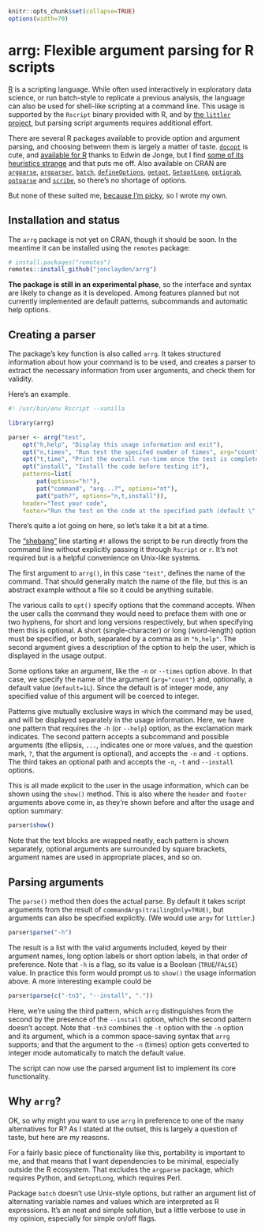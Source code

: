 ```r
knitr::opts_chunk$set(collapse=TRUE)
options(width=70)
```

# arrg: Flexible argument parsing for R scripts

[R](https://www.r-project.org) is a scripting language. While often used interactively in exploratory data science, or run batch-style to replicate a previous analysis, the language can also be used for shell-like scripting at a command line. This usage is supported by the `Rscript` binary provided with R, and by [the `littler` project](https://github.com/eddelbuettel/littler), but parsing script arguments requires additional effort.

There are several R packages available to provide option and argument parsing, and choosing between them is largely a matter of taste. [`docopt`](http://docopt.org) is cute, and [available for R](https://cran.r-project.org/package=docopt) thanks to Edwin de Jonge, but I find [some of its heuristics strange](https://mastodon.online/@jonclayden/112213538389204350) and that puts me off. Also available on CRAN are [`argparse`](https://CRAN.R-project.org/package=argparse), [`argparser`](https://CRAN.R-project.org/package=argparser), [`batch`](https://CRAN.R-project.org/package=batch), [`defineOptions`](https://cran.r-project.org/package=defineOptions), [`getopt`](https://cran.r-project.org/package=getopt), [`GetoptLong`](https://cran.r-project.org/package=GetoptLong), [`optigrab`](https://cran.r-project.org/package=optigrab), [`optparse`](https://cran.r-project.org/package=optparse) and [`scribe`](https://cran.r-project.org/package=scribe), so there's no shortage of options.

But none of these suited me, [because I'm picky](#why-arrg), so I wrote my own.

## Installation and status

The `arrg` package is not yet on CRAN, though it should be soon. In the meantime it can be installed using the `remotes` package:

```r
# install.packages("remotes")
remotes::install_github("jonclayden/arrg")
```

**The package is still in an experimental phase**, so the interface and syntax are likely to change as it is developed. Among features planned but not currently implemented are default patterns, subcommands and automatic help options.

## Creating a parser

The package's key function is also called `arrg`. It takes structured information about how your command is to be used, and creates a parser to extract the necessary information from user arguments, and check them for validity.

Here's an example.

```r
#! /usr/bin/env Rscript --vanilla

library(arrg)

parser <- arrg("test",
    opt("h,help", "Display this usage information and exit"),
    opt("n,times", "Run test the specifed number of times", arg="count", default=1L),
    opt("t,time", "Print the overall run-time once the test is completed"),
    opt("install", "Install the code before testing it"),
    patterns=list(
        pat(options="h!"),
        pat("command", "arg...?", options="nt"),
        pat("path?", options="n,t,install")),
    header="Test your code",
    footer="Run the test on the code at the specified path (default \".\"), or run a specific command.")
```

There's quite a lot going on here, so let's take it a bit at a time.

The ["shebang"](https://en.wikipedia.org/wiki/Shebang_(Unix)) line starting `#!` allows the script to be run directly from the command line without explicitly passing it through `Rscript` or `r`. It's not required but is a helpful convenience on Unix-like systems.

The first argument to `arrg()`, in this case `"test"`, defines the name of the command. That should generally match the name of the file, but this is an abstract example without a file so it could be anything suitable.

The various calls to `opt()` specify options that the command accepts. When the user calls the command they would need to preface them with one or two hyphens, for short and long versions respectively, but when specifying them this is optional. A short (single-character) or long (word-length) option must be specified, or both, separated by a comma as in `"h,help"`. The second argument gives a description of the option to help the user, which is displayed in the usage output.

Some options take an argument, like the `-n` or `--times` option above. In that case, we specify the name of the argument (`arg="count"`) and, optionally, a default value (`default=1L`). Since the default is of integer mode, any specified value of this argument will be coerced to integer.

Patterns give mutually exclusive ways in which the command may be used, and will be displayed separately in the usage information. Here, we have one pattern that requires the `-h` (or `--help`) option, as the exclamation mark indicates. The second pattern accepts a subcommand and possible arguments (the ellipsis, `...`, indicates one or more values, and the question mark, `?`, that the argument is optional), and accepts the `-n` and `-t` options. The third takes an optional path and accepts the `-n`, `-t` and `--install` options.

This is all made explicit to the user in the usage information, which can be shown using the `show()` method. This is also where the `header` and `footer` arguments above come in, as they're shown before and after the usage and option summary:

```r
parser$show()
```

Note that the text blocks are wrapped neatly, each pattern is shown separately, optional arguments are surrounded by square brackets, argument names are used in appropriate places, and so on.

## Parsing arguments

The `parse()` method then does the actual parse. By default it takes script arguments from the result of `commandArgs(trailingOnly=TRUE)`, but arguments can also be specified explicitly. (We would use `argv` for `littler`.)

```r
parser$parse("-h")
```

The result is a list with the valid arguments included, keyed by their argument names, long option labels or short option labels, in that order of preference. Note that `-h` is a flag, so its value is a Boolean (`TRUE`/`FALSE`) value. In practice this form would prompt us to `show()` the usage information above. A more interesting example could be

```r
parser$parse(c("-tn3", "--install", "."))
```

Here, we're using the third pattern, which `arrg` distinguishes from the second by the presence of the `--install` option, which the second pattern doesn't accept. Note that `-tn3` combines the `-t` option with the `-n` option and its argument, which is a common space-saving syntax that `arrg` supports; and that the argument to the `-n` (times) option gets converted to integer mode automatically to match the default value.

The script can now use the parsed argument list to implement its core functionality.

## Why `arrg`?

OK, so why might you want to use `arrg` in preference to one of the many alternatives for R? As I stated at the outset, this is largely a question of taste, but here are my reasons.

For a fairly basic piece of functionality like this, portability is important to me, and that means that I want dependencies to be minimal, especially outside the R ecosystem. That excludes the `argparse` package, which requires Python, and `GetoptLong`, which requires Perl.

Package `batch` doesn't use Unix-style options, but rather an argument list of alternating variable names and values which are interpreted as R expressions. It's an neat and simple solution, but a little verbose to use in my opinion, especially for simple on/off flags.
